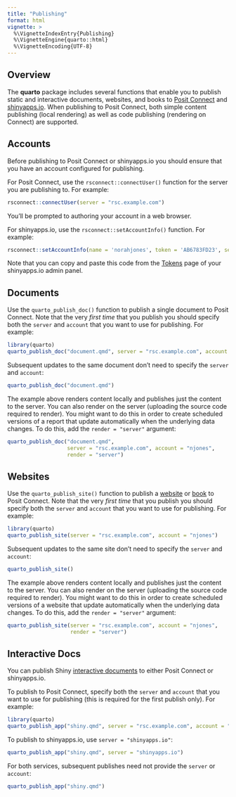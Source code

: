 ```yaml
---
title: "Publishing"
format: html
vignette: >
  %\VignetteIndexEntry{Publishing}
  %\VignetteEngine{quarto::html}
  %\VignetteEncoding{UTF-8}
---
```


## Overview

The **quarto** package includes several functions that enable you to publish static and interactive documents, websites, and books to [Posit Connect](https://posit.co/products/enterprise/connect/) and [shinyapps.io](https://www.shinyapps.io/). When publishing to Posit Connect, both simple content publishing (local rendering) as well as code publishing (rendering on Connect) are supported.

## Accounts

Before publishing to Posit Connect or shinyapps.io you should ensure that you have an account configured for publishing. 

For Posit Connect, use the `rsconnect::connectUser()` function for the server you are publishing to. For example:

```r
rsconnect::connectUser(server = "rsc.example.com")
```

You'll be prompted to authoring your account in a web browser.

For shinyapps.io, use the `rsconnect::setAccountInfo()` function. For example:

```r
rsconnect::setAccountInfo(name = 'norahjones', token = 'AB6783FD23', secret = '36x+k0bBy6W')
```

Note that you can copy and paste this code from the [Tokens](https://www.shinyapps.io/admin/#/tokens) page of your shinyapps.io admin panel.


## Documents

Use the `quarto_publish_doc()` function to publish a single document to Posit Connect. Note that the very _first time_ that you publish you should specify both the `server` and `account` that you want to use for publishing. For example:

```r
library(quarto)
quarto_publish_doc("document.qmd", server = "rsc.example.com", account = "njones")
```

Subsequent updates to the same document don't need to specify the `server` and `account`:

```r
quarto_publish_doc("document.qmd")
```

The example above renders content locally and publishes just the content to the server. You can also render on the server (uploading the source code required to render). You might want to do this in order to create scheduled versions of a report that update automatically when the underlying data changes. To do this, add the `render = "server"` argument: 

```r
quarto_publish_doc("document.qmd", 
                   server = "rsc.example.com", account = "njones",
                   render = "server")
```

## Websites

Use the `quarto_publish_site()` function to publish a [website](https://quarto.org/docs/websites/) or [book](https://quarto.org/docs/books/) to Posit Connect. Note that the very _first time_ that you publish you should specify both the `server` and `account` that you want to use for publishing. For example:

```r
library(quarto)
quarto_publish_site(server = "rsc.example.com", account = "njones")
```

Subsequent updates to the same site don't need to specify the `server` and `account`:

```r
quarto_publish_site()
```

The example above renders content locally and publishes just the content to the server. You can also render on the server (uploading the source code required to render). You might want to do this in order to create scheduled versions of a website that update automatically when the underlying data changes. To do this, add the `render = "server"` argument: 

```r
quarto_publish_site(server = "rsc.example.com", account = "njones",
                    render = "server")
```

## Interactive Docs

You can publish Shiny [interactive documents](https://quarto.org/docs/interactive/shiny/) to either Posit Connect or shinyapps.io. 

To publish to Posit Connect, specify both the `server` and `account` that you want to use for publishing (this is required for the first publish only). For example:

```r
library(quarto)
quarto_publish_app("shiny.qmd", server = "rsc.example.com", account = "njones")
```

To publish to shinyapps.io, use `server = "shinyapps.io"`:

```r
quarto_publish_app("shiny.qmd", server = "shinyapps.io")
```

For both services, subsequent publishes need not provide the `server` or `account`:

```r
quarto_publish_app("shiny.qmd")
```


